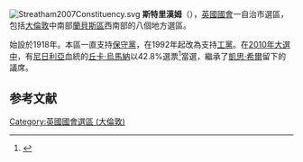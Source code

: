 [[File:Streatham2007Constituency.svg|right]]
'''斯特里漢姆'''（{{lang-en|Streatham}}），[[英國|英國]][[英國國會|國會]]一自治市選區，包括[[大倫敦|大倫敦]]中南部[[蘭貝斯區|蘭貝斯區]]西南部的八個地方選區。

始設於1918年。本區一直支持[[保守黨_(英國)|保守黨]]，在1992年起改為支持[[工黨_(英國)|工黨]]。在[[2010年英國大選|2010年大選中]]，有[[尼日利亞|尼日利亞]]血統的[[丘卡·烏馬納|丘卡·烏馬納]]以42.8%選票<ref name="">{{cite news
|publisher=[[英國廣播公司|英國廣播公司]]
|date=2010年5月7日
|title=Election 2010/Constituency/Streatham
|url=http://news.bbc.co.uk/1/shared/election2010/results/constituency/e53.stm
|accessdate=2010年10月15日
|archive-date=2017年8月23日
|archive-url=https://web.archive.org/web/20170823064205/http://news.bbc.co.uk/1/shared/election2010/results/constituency/e53.stm
|dead-url=no
}}</ref>當選，繼承了[[凱思·希爾|凱思·希爾]]留下的議席。
==参考文献==
<div class="references-small">
<references><references/>
</div>

{{DEFAULTSORT:Streatham (UK Parliament constituency)}}
{{英國國會選區 (倫敦)}}
[[Category:英國國會選區_(大倫敦)|Category:英國國會選區 (大倫敦)]]